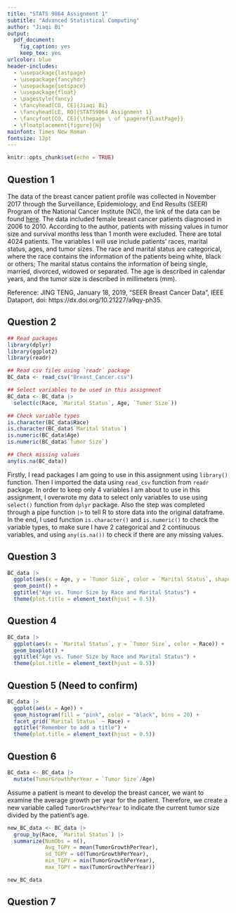 ```yaml
---
title: "STATS 9864 Assignment 1"
subtitle: "Advanced Statistical Computing"
author: "Jiaqi Bi"
output:
  pdf_document:
    fig_caption: yes
    keep_tex: yes
urlcolor: blue
header-includes:    
  - \usepackage{lastpage}
  - \usepackage{fancyhdr}
  - \usepackage{setspace}
  - \usepackage{float}
  - \pagestyle{fancy}
  - \fancyhead[CO, CE]{Jiaqi Bi}
  - \fancyhead[LE, RO]{STATS9864 Assignment 1}
  - \fancyfoot[CO, CE]{\thepage \ of \pageref{LastPage}}
  - \floatplacement{figure}{H}
mainfont: Times New Roman
fontsize: 12pt
---
```


```r
knitr::opts_chunk$set(echo = TRUE)
```

## Question 1

The data of the breast cancer patient profile was collected in November 2017 through the Surveillance, Epidemiology, and End Results (SEER) Program of the National Cancer Institute (NCI), the link of the data can be found [here](https://ieee-dataport.org/open-access/seer-breast-cancer-data). The data included female breast cancer patients diagnosed in 2006 to 2010. According to the author, patients with missing values in tumor size and survival months less than 1 month were excluded. There are total 4024 patients. The variables I will use include patients' races, marital status, ages, and tumor sizes. The race and marital status are categorical, where the race contains the information of the patients being white, black or others; The marital status contains the information of being single, married, divorced, widowed or separated. The age is described in calendar years, and the tumor size is described in millimeters (mm).

Reference: JING TENG, January 18, 2019, "SEER Breast Cancer Data", IEEE Dataport, doi: https://dx.doi.org/10.21227/a9qy-ph35.

## Question 2

```r
## Read packages
library(dplyr)
library(ggplot2)
library(readr)

## Read csv files using `readr` package
BC_data <- read_csv("Breast_Cancer.csv")

## Select variables to be used in this assignment
BC_data <- BC_data |>
  select(c(Race, `Marital Status`, Age, `Tumor Size`))

## Check variable types
is.character(BC_data$Race)
is.character(BC_data$`Marital Status`)
is.numeric(BC_data$Age)
is.numeric(BC_data$`Tumor Size`)

## Check missing values
any(is.na(BC_data))
```

Firstly, I read packages I am going to use in this assignment using `library()` function. Then I imported the data using `read_csv` function from `readr` package. In order to keep only 4 variables I am about to use in this assignment, I overwrote my data to select only variables to use using `select()` function from `dplyr` package. Also the step was completed through a pipe function `|>` to tell R to store data into the original dataframe. In the end, I used function `is.character()` and `is.numeric()` to check the variable types, to make sure I have 2 categorical and 2 continuous variables, and using `any(is.na())` to check if there are any missing values. 

## Question 3

```r
BC_data |>
  ggplot(aes(x = Age, y = `Tumor Size`, color = `Marital Status`, shape = Race)) +
  geom_point() +
  ggtitle("Age vs. Tumor Size by Race and Marital Status") +
  theme(plot.title = element_text(hjust = 0.5))
```

## Question 4

```r
BC_data |>
  ggplot(aes(x = `Marital Status`, y = `Tumor Size`, color = Race)) +
  geom_boxplot() +
  ggtitle("Age vs. Tumor Size by Race and Marital Status") +
  theme(plot.title = element_text(hjust = 0.5))
```

## Question 5 (Need to confirm)

```r
BC_data |>
  ggplot(aes(x = Age)) +
  geom_histogram(fill = "pink", color = "black", bins = 20) +
  facet_grid(`Marital Status` ~ Race) +
  ggtitle("Remember to add a title") +
  theme(plot.title = element_text(hjust = 0.5))
```

## Question 6

```r
BC_data <- BC_data |>
  mutate(TumorGrowthPerYear = `Tumor Size`/Age)
```

Assume a patient is meant to develop the breast cancer, we want to examine the average growth per year for the patient. Therefore, we create a new variable called `TumorGrowthPerYear` to indicate the current tumor size divided by the patient's age. 

```r
new_BC_data <- BC_data |>
  group_by(Race, `Marital Status`) |>
  summarize(NumObs = n(),
            Avg_TGPY = mean(TumorGrowthPerYear),
            sd_TGPY = sd(TumorGrowthPerYear), 
            min_TGPY = min(TumorGrowthPerYear), 
            max_TGPY = max(TumorGrowthPerYear))

new_BC_data
```

## Question 7










